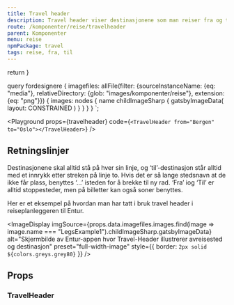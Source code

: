 ```yaml
---
title: Travel header
description: Travel header viser destinasjonene som man reiser fra og til på en visuell måte. Vi benytter den røde streken fra logoen for å understreke identiteten til Entur.
route: /komponenter/reise/travelheader
parent: Komponenter
menu: reise
npmPackage: travel
tags: reise, fra, til
---
```



  return <SEO title={props.pageContext.frontmatter.title} description={props.pageContext.frontmatter.description} pathname={props.pageContext.frontmatter.route} />
}

query fordesignere {
  imagefiles: allFile(filter: {sourceInstanceName: {eq: "media"}, relativeDirectory: {glob: "images/komponenter/reise"}, extension: {eq: "png"}}) {
    images: nodes {
      name
      childImageSharp {
         gatsbyImageData(
          layout: CONSTRAINED
        )
      }
    }
  }
}
`;

<PageHeader />

<Playground props={travelheader} code={`<TravelHeader from="Bergen" to="Oslo"></TravelHeader>`} />

## Retningslinjer

Destinasjonene skal alltid stå på hver sin linje, og ‘til’-destinasjon står alltid med et innrykk etter streken på linje to.
Hvis det er så lange stedsnavn at de ikke får plass, benyttes ‘…’ isteden for å brekke til ny rad.
‘Fra’ iog ‘Til’ er alltid stoppesteder, men på billetter kan også soner benyttes.

Her er et eksempel på hvordan man har tatt i bruk travel header i reiseplanleggeren til Entur.

<ImageDisplay
  imgSource={props.data.imagefiles.images.find(image => image.name === "LegsExample1").childImageSharp.gatsbyImageData}
  alt="Skjermbilde av Entur-appen hvor Travel-Header illustrerer avreisested og destinasjon"
  preset="full-width-image"
  style={{ border: `2px solid  ${colors.greys.grey80}` }}
/>

## Props

### TravelHeader

<ImportStatement imports="TravelHeader" packageName={props.pageContext.frontmatter.npmPackage} />
<Props componentName="TravelHeader" />
